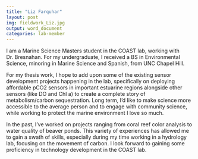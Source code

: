 ---
title: "Liz Farquhar"
layout: post
img: fieldwork_Liz.jpg
output: word_document
categories: lab-member
---

I am a Marine Science Masters student in the COAST lab, working with Dr. Bresnahan. For my undergraduate, I received a BS in Environmental Science, minoring in Marine Science and Spanish, from UNC Chapel Hill. 

For my thesis work, I hope to add upon some of the existing sensor development projects happening in the lab, specifically on deploying affordable pCO2 sensors in important estuarine regions alongside other sensors (like DO and Chl a) to create a complete story of metabolism/carbon sequestration. Long term, I'd like to make science more accessible to the average person and to engage with community science, while working to protect the marine environment I love so much. 

In the past, I've worked on projects ranging from coral reef color analysis to water quality of beaver ponds. This variety of experiences has allowed me to gain a swath of skills, especially during my time working in a hydrology lab, focusing on the movement of carbon. I look forward to gaining some proficiency in technology development in the COAST lab. 

